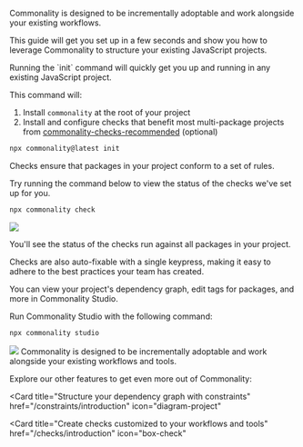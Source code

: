 Commonality is designed to be incrementally adoptable and work alongside your existing workflows.

This guide will get you set up in a few seconds and show you how to leverage Commonality to structure your existing JavaScript projects.

<Steps>
<Step title="Install Commonality">
Running the `init` command will quickly get you up and running in any existing JavaScript project.

This command will:

1. Install `commonality` at the root of your project
2. Install and configure checks that benefit most multi-package projects from [commonality-checks-recommended](https://github.com/commonalityco/commonality/tree/main/packages/commonality-checks-recommended) (optional)

```bash
npx commonality@latest init
```

</Step>

<Step title="Run your first checks">
Checks ensure that packages in your project conform to a set of rules.

Try running the command below to view the status of the checks we've set up for you.

```bash
npx commonality check
```

<Frame>
  <img src="/images/checks.gif" />
</Frame>

You'll see the status of the checks run against all packages in your project.

Checks are also auto-fixable with a single keypress, making it easy to adhere to the best practices your team has created.

</Step>

<Step title="Open Commonality Studio">
You can view your project's dependency graph, edit tags for packages, and more in Commonality Studio.

Run Commonality Studio with the following command:

```bash
npx commonality studio
```

<Frame>
  <img src="/images/studio-dark.png" />
</Frame>

</Step>

<Step title="Next steps">
Commonality is designed to be incrementally adoptable and work alongside your existing workflows and tools.

Explore our other features to get even more out of Commonality:

<CardGroup cols={1}>
<Card title="Categorize packages in your project with tags" href="/tags" icon="tags">
</Card>

<Card
  title="Structure your dependency graph with constraints"
  href="/constraints/introduction"
  icon="diagram-project"
></Card>

<Card
  title="Create checks customized to your workflows and tools"
  href="/checks/introduction"
  icon="box-check"
></Card>
</CardGroup>
</Step>
</Steps>
